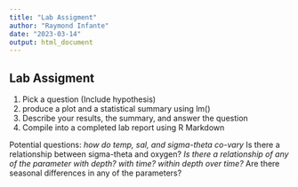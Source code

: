 ```yaml
---
title: "Lab Assigment"
author: "Raymond Infante"
date: "2023-03-14"
output: html_document
---
```

## Lab Assigment
1. Pick a question (Include hypothesis)
2. produce a plot and a statistical summary using lm()
3. Describe your results, the summary, and answer the question
4. Compile into a completed lab report using R Markdown

Potential questions:
*how do temp, sal, and sigma-theta co-vary
*Is there a relationship between sigma-theta and oxygen?
*Is there a relationship of any of the parameter with depth? with time? within depth over time?
*Are there seasonal differences in any of the parameters?
